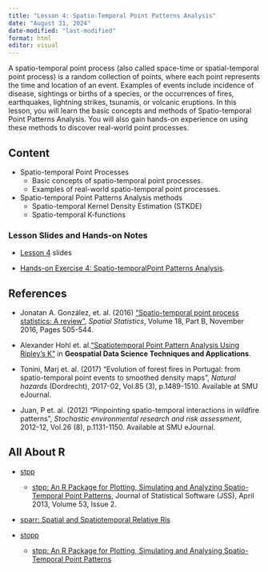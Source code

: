 ```yaml
---
title: "Lesson 4: Spatio-Temporal Point Patterns Analysis"
date: "August 31, 2024"
date-modified: "last-modified"
format: html
editor: visual
---
```


A spatio-temporal point process (also called space-time or spatial-temporal point process) is a random collection of points, where each point represents the time and location of an event. Examples of events include incidence of disease, sightings or births of a species, or the occurrences of fires, earthquakes, lightning strikes, tsunamis, or volcanic eruptions. 
In this lesson, you will learn the basic concepts and methods of Spatio-temporal Point Patterns Analysis. You will also gain hands-on experience on using these methods to discover real-world point processes.

## Content

-   Spatio-temporal Point Processes
    -   Basic concepts of spatio-temporal point processes.
    -   Examples of real-world spatio-temporal point processes.
-   Spatio-temporal Point Patterns Analysis methods
    -   Spatio-temporal Kernel Density Estimation (STKDE)
    -   Spatio-temporal K-functions


### Lesson Slides and Hands-on Notes

-   [Lesson 4](../lesson/Lesson04/Lesson04-ASPAA.html) slides

-   [Hands-on Exercise 4: Spatio-temporalPoint Patterns Analysis](https://r4gdsa.netlify.app/chap00).

## References

- Jonatan A. González, et. al. (2016) ["Spatio-temporal point process statistics: A review"](https://www.sciencedirect.com/science/article/abs/pii/S2211675316301130), *Spatial Statistics*, Volume 18, Part B, November 2016, Pages 505-544.

-   Alexander Hohl et. al.["Spatiotemporal Point Pattern Analysis Using Ripley's K"](https://www.google.com/url?sa=t&source=web&rct=j&opi=89978449&url=https://pages.charlotte.edu/eric-delmelle/wp-content/uploads/sites/150/2019/09/Spatiotemporal-Point-Pattern-Analysis-Using-Ripleys-K-Function.pdf&ved=2ahUKEwiL24W_8qyIAxXzXGwGHe2RL8wQFnoECDAQAQ&usg=AOvVaw18Au9kh6LfNH_RJpPglq2J) in **Geospatial Data Science Techniques and Applications**.

-   Tonini, Marj et. al. (2017) "Evolution of forest fires in Portugal: from spatio-temporal point events to smoothed density maps", *Natural hazards* (Dordrecht), 2017-02, Vol.85 (3), p.1489-1510. Available at SMU eJournal.

-   Juan, P et. al. (2012) "Pinpointing spatio-temporal interactions in wildfire patterns", *Stochastic environmental research and risk assessment*, 2012-12, Vol.26 (8), p.1131-1150. Available at SMU eJournal.

## All About R

-   [stpp](https://cran.r-project.org/web/packages/stpp/index.html)
    -   [stpp: An R Package for Plotting, Simulating and Analyzing Spatio-Temporal Point Patterns](https://www.jstatsoft.org/article/view/v053i02), Journal of Statistical Software (JSS), April 2013, Volume 53, Issue 2.

-   [sparr: Spatial and Spatiotemporal Relative Ris](https://tilmandavies.github.io/sparr/index.html)

-   [stopp](https://cran.r-project.org/web/packages/stopp/index.html)
    -   [stpp: An R Package for Plotting, Simulating and
Analysing Spatio-Temporal Point Patterns](https://csgb.au.dk/fileadmin/www.csgb.au.dk/Events/SummerSchool2013/Diggle_stpp_vignette.pdf)

